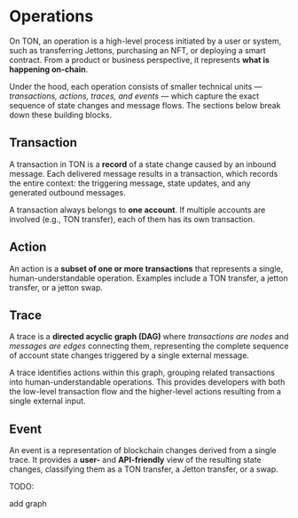 # Operations

On TON, an operation is a high-level process initiated by a user or system, such as transferring Jettons, purchasing an NFT, or deploying a smart contract. From a product or business perspective, it represents **what is happening on-chain**.

Under the hood, each operation consists of smaller technical units — _transactions, actions, traces, and events_ — which capture the exact sequence of state changes and message flows. The sections below break down these building blocks.

## Transaction

A transaction in TON is a **record** of a state change caused by an inbound message. Each delivered message results in a transaction, which records the entire context: the triggering message, state updates, and any generated outbound messages.

A transaction always belongs to **one account**. If multiple accounts are involved (e.g., TON transfer), each of them has its own transaction.

## Action

An action is a **subset of one or more transactions** that represents a single, human-understandable operation. Examples include a TON transfer, a jetton transfer, or a jetton swap.

## Trace

A trace is a **directed acyclic graph (DAG)** where _transactions are nodes_ and _messages are edges_ connecting them, representing the complete sequence of account state changes triggered by a single external message.

A trace identifies actions within this graph, grouping related transactions into human-understandable operations. This provides developers with both the low-level transaction flow and the higher-level actions resulting from a single external input.

## Event

An event is a representation of blockchain changes derived from a single trace. It provides a **user-** and **API-friendly** view of the resulting state changes, classifying them as a TON transfer, a Jetton transfer, or a swap.




TODO:

add graph